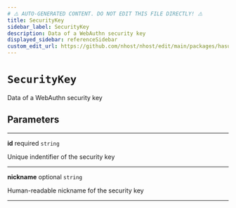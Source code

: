 ```yaml
---
# ⚠️ AUTO-GENERATED CONTENT. DO NOT EDIT THIS FILE DIRECTLY! ⚠️
title: SecurityKey
sidebar_label: SecurityKey
description: Data of a WebAuthn security key
displayed_sidebar: referenceSidebar
custom_edit_url: https://github.com/nhost/nhost/edit/main/packages/hasura-auth-js/src/types/hasura-auth/common.ts#L92
---
```


# `SecurityKey`

Data of a WebAuthn security key

## Parameters

---

**<span className="parameter-name">id</span>** <span className="optional-status">required</span> <code>string</code>

Unique indentifier of the security key

---

**<span className="parameter-name">nickname</span>** <span className="optional-status">optional</span> <code>string</code>

Human-readable nickname fof the security key

---
